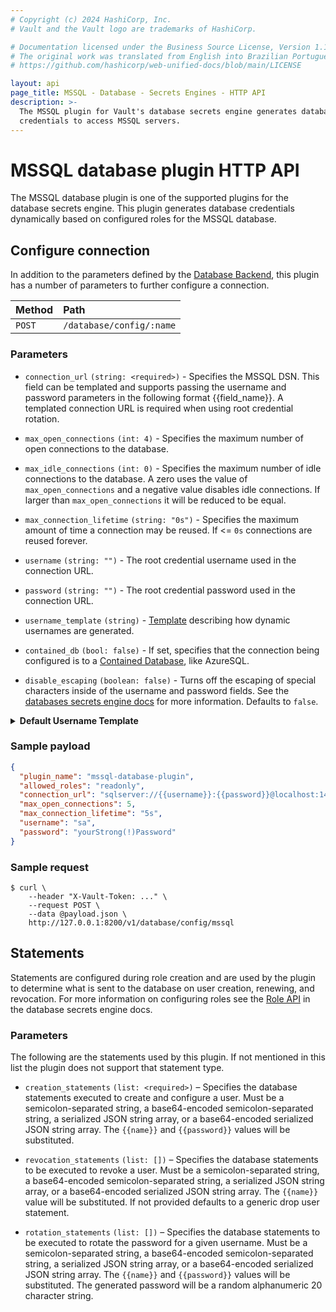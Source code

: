 ```yaml
---
# Copyright (c) 2024 HashiCorp, Inc.
# Vault and the Vault logo are trademarks of HashiCorp.

# Documentation licensed under the Business Source License, Version 1.1.
# The original work was translated from English into Brazilian Portuguese.
# https://github.com/hashicorp/web-unified-docs/blob/main/LICENSE

layout: api
page_title: MSSQL - Database - Secrets Engines - HTTP API
description: >-
  The MSSQL plugin for Vault's database secrets engine generates database
  credentials to access MSSQL servers.
---
```


# MSSQL database plugin HTTP API

The MSSQL database plugin is one of the supported plugins for the database
secrets engine. This plugin generates database credentials dynamically based on
configured roles for the MSSQL database.

## Configure connection

In addition to the parameters defined by the [Database
Backend](/vault/api-docs/secret/databases#configure-connection), this plugin
has a number of parameters to further configure a connection.

| Method | Path                     |
| :----- | :----------------------- |
| `POST` | `/database/config/:name` |

### Parameters

- `connection_url` `(string: <required>)` - Specifies the MSSQL DSN. This field
  can be templated and supports passing the username and password
  parameters in the following format {{field_name}}. A templated connection URL is
  required when using root credential rotation.

- `max_open_connections` `(int: 4)` - Specifies the maximum number of open
  connections to the database.

- `max_idle_connections` `(int: 0)` - Specifies the maximum number of idle
  connections to the database. A zero uses the value of `max_open_connections`
  and a negative value disables idle connections. If larger than
  `max_open_connections` it will be reduced to be equal.

- `max_connection_lifetime` `(string: "0s")` - Specifies the maximum amount of
  time a connection may be reused. If <= `0s` connections are reused forever.

- `username` `(string: "")` - The root credential username used in the connection URL.

- `password` `(string: "")` - The root credential password used in the connection URL.

- `username_template` `(string)` - [Template](/vault/docs/concepts/username-templating) describing how
  dynamic usernames are generated.

- `contained_db` `(bool: false)` - If set, specifies that the connection being configured is to a
  [Contained Database](https://docs.microsoft.com/en-us/sql/relational-databases/databases/contained-databases?view=sql-server-ver15),
  like AzureSQL.

- `disable_escaping` `(boolean: false)` - Turns off the escaping of special characters inside of the username
  and password fields. See the [databases secrets engine docs](/vault/docs/secrets/databases#disable-character-escaping)
  for more information. Defaults to `false`.

<details>
<summary><b>Default Username Template</b></summary>

```
{{ printf "v-%s-%s-%s-%s" (.DisplayName | truncate 20) (.RoleName | truncate 20) (random 20) (unix_time) | truncate 128 }}
```

<details>
  <summary><b>Example Usernames:</b></summary>

| Example       |                                                      |
| ------------- | ---------------------------------------------------- |
| `DisplayName` | `token`                                              |
| `RoleName`    | `myrolename`                                         |
| Username      | `v-token-myrolename-jNFRlKsZZMxJEx60o66i-1614294836` |

| Example       |                                                                               |
| ------------- | ----------------------------------------------------------------------------- |
| `DisplayName` | `amuchlonger_dispname`                                                        |
| `RoleName`    | `role-name-with-dashes`                                                       |
| Username      | `v-amuchlonger_dispname-role-name-with-dashe-LUHU9xqm6YNisikA3iCQ-1614294836` |

</details>
</details>

### Sample payload

```json
{
  "plugin_name": "mssql-database-plugin",
  "allowed_roles": "readonly",
  "connection_url": "sqlserver://{{username}}:{{password}}@localhost:1433",
  "max_open_connections": 5,
  "max_connection_lifetime": "5s",
  "username": "sa",
  "password": "yourStrong(!)Password"
}
```

### Sample request

```shell-session
$ curl \
    --header "X-Vault-Token: ..." \
    --request POST \
    --data @payload.json \
    http://127.0.0.1:8200/v1/database/config/mssql
```

## Statements

Statements are configured during role creation and are used by the plugin to
determine what is sent to the database on user creation, renewing, and
revocation. For more information on configuring roles see the [Role
API](/vault/api-docs/secret/databases#create-role) in the database secrets engine docs.

### Parameters

The following are the statements used by this plugin. If not mentioned in this
list the plugin does not support that statement type.

- `creation_statements` `(list: <required>)` – Specifies the database
  statements executed to create and configure a user. Must be a
  semicolon-separated string, a base64-encoded semicolon-separated string, a
  serialized JSON string array, or a base64-encoded serialized JSON string
  array. The `{{name}}` and `{{password}}` values will be substituted.

- `revocation_statements` `(list: [])` – Specifies the database statements to
  be executed to revoke a user. Must be a semicolon-separated string, a
  base64-encoded semicolon-separated string, a serialized JSON string array, or
  a base64-encoded serialized JSON string array. The `{{name}}` value will be
  substituted. If not provided defaults to a generic drop user statement.

- `rotation_statements` `(list: [])` – Specifies the database statements to be
  executed to rotate the password for a given username. Must be a
  semicolon-separated string, a base64-encoded semicolon-separated string, a
  serialized JSON string array, or a base64-encoded serialized JSON string
  array. The `{{name}}` and `{{password}}` values will be substituted. The
  generated password will be a random alphanumeric 20 character string.
